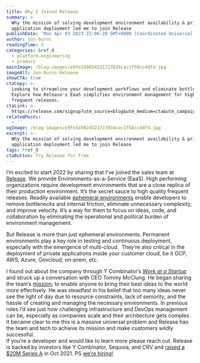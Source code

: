 ```yaml
---
title: Why I Joined Release
summary: >-
  Why the mission of solving development environment availability & private
  application deployment led me to join Release
publishDate: 'Mon Apr 03 2023 22:06:20 GMT+0000 (Coordinated Universal Time)'
author: jon-burns
readingTime: 3
categories: &ref_0
  - platform-engineering
  - product
mainImage: /blog-images/e9fe349824521727834cac1f58cc4df4.jpg
imageAlt: Jon-Burns-Release
showCTA: true
ctaCopy: >-
  Looking to streamline your development workflows and eliminate bottlenecks?
  Explore how Release's EaaS simplifies environment management for high-quality,
  frequent releases.
ctaLink: >-
  https://release.com/signup?utm_source=blog&utm_medium=cta&utm_campaign=blog-cta&utm_content=why-i-joined-release
relatedPosts:
  - ''
ogImage: /blog-images/e9fe349824521727834cac1f58cc4df4.jpg
excerpt: >-
  Why the mission of solving development environment availability & private
  application deployment led me to join Release
tags: *ref_0
ctaButton: Try Release for Free
---
```


I’m excited to start 2022 by sharing that I've joined the sales team at [Release](https://releasehub.com/). We provide Environments-as-a-Service (EaaS). High performing organizations require development environments that are a close replica of their production environment. It’s the secret sauce to high quality frequent releases. Readily available [ephemeral environments](https://releasehub.com/ephemeral-environments) enable developers to remove bottlenecks and internal friction, eliminate unnecessary complexity, and improve velocity. It’s a way for them to focus on ideas, code, and collaboration by eliminating the operational and political burden of environment management.  

But Release is more than just ephemeral environments. Permanent environments play a key role in testing and continuous deployment, especially with the emergence of multi-cloud.  They’re also critical in the deployment of private applications inside your customer cloud, be it GCP, AWS, Azure, Govcloud, on-prem, etc.      

I found out about the company through Y Combinator’s [_Work at a Startup_](http://workatastartup.com/) and struck up a conversation with CEO Tommy McClung. He began sharing the team’s [mission](https://releasehub.com/blog/the-release-mission); to enable anyone to bring their best ideas to the world more effectively. He was steadfast in his belief that too many ideas never see the light of day due to resource constraints, lack of seniority, and the hassle of creating and managing the necessary environments. In previous roles I’d see just how challenging infrastructure and DevOps management can be, especially as companies scale and their architecture gets complex. It became clear to me this is a massive universal problem and Release has the team and tech to achieve its mission and make customers wildly successful.  
If you’re a developer and would like to learn more please reach out. Release is backed by investors like Y Combinator, Sequoia, and CRV and [raised a $20M Series A](https://releasehub.com/blog/releasehub-20-million-series-a-led-by-crv) in Oct 2021. PS [we’re hiring!](https://releasehub.com/company#hire)

